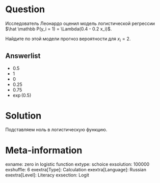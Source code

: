 Question
========

Исследователь Леонардо оценил модель логистической регрессии 
$\hat \mathbb P(y_i = 1) = \Lambda(0.4 - 0.2 x_i)$.

Найдите по этой модели прогноз вероятности для $x_i = 2$.


Answerlist
----------
* $0.5$
* $1$
* $0$
* $0.25$
* $0.75$
* $\exp(0.5)$

Solution
========

Подставляем ноль в логистическую функцию. 

Meta-information
================
exname: zero in logistic function
extype: schoice
exsolution: 100000
exshuffle: 6
exextra[Type]: Calculation
exextra[Language]: Russian
exextra[Level]: Literacy
exsection: Logit
